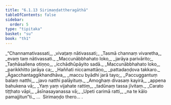 ```yaml
---
title: "6.1.13 Sirimaṇḍattheragāthā"
tableOfContents: false
sidebar:
  order: 5
type: "tipitaka"
basket: "su"
book: "th1"
---
```



<DynamicBreadcrumb />

<Division number="447" book="th1">

<Paragraph number="727" type="verses" book="th1">
_“Channamativassati,_  
_vivaṭaṃ nātivassati;_  
_Tasmā channaṃ vivaretha,_  
_evaṃ taṃ nātivassati._  

</Paragraph>

</Division>
<Division number="448" book="th1">

<Paragraph number="728" type="verses" book="th1">
_Maccunābbhahato loko,_  
_jarāya parivārito;_  
_Taṇhāsallena otiṇṇo,_  
_icchādhūpāyito sadā._  

</Paragraph>

</Division>
<Division number="449" book="th1">

<Paragraph number="729" type="verses" book="th1">
_Maccunābbhahato loko,_  
_parikkhitto jarāya ca;_  
_Haññati niccamattāṇo,_  
_pattadaṇḍova takkaro._  

</Paragraph>

</Division>
<Division number="450" book="th1">

<Paragraph number="730" type="verses" book="th1">
_Āgacchantaggikhandhāva,_  
_maccu byādhi jarā tayo;_  
_Paccuggantuṃ balaṃ natthi,_  
_javo natthi palāyituṃ._  

</Paragraph>

</Division>
<Division number="451" book="th1">

<Paragraph number="731" type="verses" book="th1">
_Amoghaṃ divasaṃ kayirā,_  
_appena bahukena vā;_  
_Yaṃ yaṃ vijahate rattiṃ,_  
_tadūnaṃ tassa jīvitaṃ._  

</Paragraph>

</Division>
<Division number="452" book="th1">

<Paragraph number="732" type="verses" book="th1">
_Carato tiṭṭhato vāpi,_  
_āsīnasayanassa vā;_  
_Upeti carimā ratti,_  
_na te kālo pamajjitun”ti._  


</Paragraph>
</Division>

<Paragraph number="733" type="center" book="th1">
…  Sirimaṇḍo thero… .
</Paragraph>